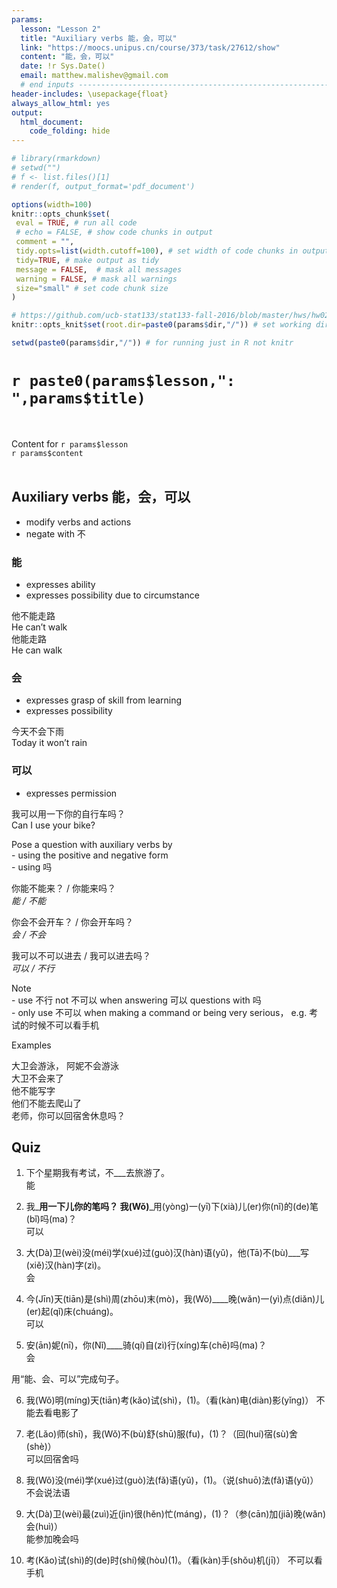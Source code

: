 ```yaml
---
params:
  lesson: "Lesson 2"
  title: "Auxiliary verbs 能，会，可以"  
  link: "https://moocs.unipus.cn/course/373/task/27612/show"
  content: "能，会，可以"
  date: !r Sys.Date()
  email: matthew.malishev@gmail.com    
  # end inputs ---------------------------------------------------------------
header-includes: \usepackage{float}
always_allow_html: yes
output:
  html_document:
    code_folding: hide
---
```


```r
# library(rmarkdown)
# setwd("")
# f <- list.files()[1]
# render(f, output_format='pdf_document')
```

```r
options(width=100)
knitr::opts_chunk$set(
 eval = TRUE, # run all code
 # echo = FALSE, # show code chunks in output 
 comment = "",
 tidy.opts=list(width.cutoff=100), # set width of code chunks in output
 tidy=TRUE, # make output as tidy
 message = FALSE,  # mask all messages
 warning = FALSE, # mask all warnings 
 size="small" # set code chunk size
)

# https://github.com/ucb-stat133/stat133-fall-2016/blob/master/hws/hw02-tables-ggplot.Rmd
knitr::opts_knit$set(root.dir=paste0(params$dir,"/")) # set working dir

setwd(paste0(params$dir,"/")) # for running just in R not knitr
```

# `r paste0(params$lesson,": ",params$title)`    
\  

Content for `r params$lesson`  
`r params$content`      
\  

<!-- ____________________________________________________________________________ -->
<!-- ____________________________________________________________________________ -->
<!-- ____________________________________________________________________________ -->
<!-- start body -->  

## Auxiliary verbs 能，会，可以  
- modify verbs and actions    
- negate with 不  

### 能  
- expresses ability  
- expresses possibility due to circumstance   

他不能走路  
He can't walk  
他能走路  
He can walk  

### 会    
- expresses grasp of skill from learning    
- expresses possibility    

今天不会下雨  
Today it won't rain  

### 可以   
- expresses permission  

我可以用一下你的自行车吗？   
Can I use your bike?  

Pose a question with auxiliary verbs by  
- using the positive and negative form     
- using 吗     

你能不能来？ / 你能来吗？   
*能 / 不能*       
  
你会不会开车？ / 你会开车吗？   
*会 / 不会*   
  
我可以不可以进去 / 我可以进去吗？      
*可以 / 不行*  

Note  
- use 不行 not 不可以 when answering 可以 questions with 吗      
- only use 不可以 when making a command or being very serious， e.g. 考试的时候不可以看手机   

Examples  

大卫会游泳， 阿妮不会游泳    
大卫不会来了  
他不能写字  
他们不能去爬山了  
老师，你可以回宿舍休息吗？ 

## Quiz 

1.  
下个星期我有考试，不___去旅游了。   
能

2.  
我___用一下儿你的笔吗？ 
我(Wǒ)___用(yòng)一(yī)下(xià)儿(er)你(nǐ)的(de)笔(bǐ)吗(ma)？  
可以   

3.  
大(Dà)卫(wèi)没(méi)学(xué)过(guò)汉(hàn)语(yǔ)，他(Tā)不(bù)___写(xiě)汉(hàn)字(zì)。  
会  

4.  
今(Jīn)天(tiān)是(shì)周(zhōu)末(mò)，我(Wǒ)____晚(wǎn)一(yì)点(diǎn)儿(er)起(qǐ)床(chuáng)。  
可以  

5.
安(ān)妮(nī)，你(Nǐ)____骑(qí)自(zì)行(xíng)车(chē)吗(ma)？  
会   


用“能、会、可以”完成句子。  
 
6.   
我(Wǒ)明(míng)天(tiān)考(kǎo)试(shì)，(1)。（看(kàn)电(diàn)影(yǐng)）
不能去看电影了    

7.  
老(Lǎo)师(shī)，我(Wǒ)不(bù)舒(shū)服(fu)，(1)？（回(huí)宿(sù)舍(shè)）  
可以回宿舍吗  

8.  
我(Wǒ)没(méi)学(xué)过(guò)法(fǎ)语(yǔ)，(1)。（说(shuō)法(fǎ)语(yǔ)）  
不会说法语   

9.  
大(Dà)卫(wèi)最(zuì)近(jìn)很(hěn)忙(máng)，(1)？（参(cān)加(jiā)晚(wǎn)会(huì)）    
能参加晚会吗   

10.  
考(Kǎo)试(shì)的(de)时(shí)候(hòu)(1)。（看(kàn)手(shǒu)机(jī)） 
不可以看手机     


 






